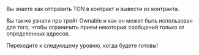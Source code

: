 Вы знаете как отправить TON в контракт и вывести из контракта.

Вы также узнали про трейт Ownable и как он может быть использован для того, чтобы ограничить прием некоторых сообщений только от определенных адресов.

Переходите к следующему уровню, когда будете готовы!
